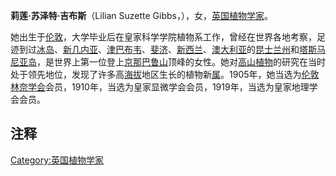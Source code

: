 '''莉莲·苏泽特·吉布斯'''（Lilian Suzette Gibbs，{{bd|1870年|9月10日|1925年|1月30日|}}），女，[[英国|英国]][[植物学家|植物学家]]。

她出生于[[伦敦|伦敦]]，大学毕业后在皇家科学学院植物系工作，曾经在世界各地考察，足迹到过[[冰岛|冰岛]]、[[新几内亚|新几内亚]]、[[津巴布韦|津巴布韦]]、[[斐济|斐济]]、[[新西兰|新西兰]]、[[澳大利亚|澳大利亚]]的[[昆士兰州|昆士兰州]]和[[塔斯马尼亚岛|塔斯马尼亚岛]]，是世界上第一位登上[[京那巴鲁山|京那巴鲁山]]顶峰的女性。她对[[高山植物|高山植物]]的研究在当时处于领先地位，发现了许多高[[海拔|海拔]]地区生长的植物新[[属|属]]。1905年，她当选为[[伦敦林奈学会|伦敦林奈学会]]会员，1910年，当选为皇家显微学会会员，1919年，当选为皇家地理学会会员。

{{植物命名人|Gibbs|莉莲·苏泽特·吉布斯}}

== 注释 ==

{{reflist}}
{{Authority control}}
{{DEFAULTSORT:Gibbs, Lilian}}
[[Category:英国植物学家|Category:英国植物学家]]